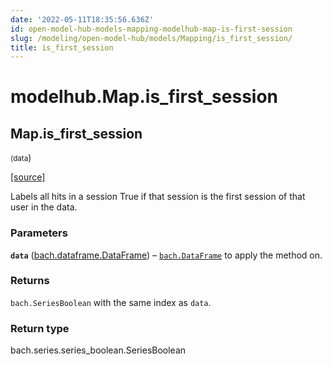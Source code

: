 ```yaml
---
date: '2022-05-11T18:35:56.636Z'
id: open-model-hub-models-mapping-modelhub-map-is-first-session
slug: /modeling/open-model-hub/models/Mapping/is_first_session/
title: is_first_session
---
```


# modelhub.Map.is_first_session

<div className="method">

## <span className="additional-name">Map.</span><span className="name">is_first_session</span>

<small className="parameter-list">(<span className="parameter" id="data">data</span></small>)


&#8203;<span className="view-source">[[source]](https://github.com/objectiv/objectiv-analytics/blob/main/modelhub/modelhub/map.py)</span>

<div className="content">

Labels all hits in a session True if that session is the first session of that user in the data.


### Parameters

**`data`** ([bach.dataframe.DataFrame](/modeling/bach/api-reference/DataFrame/bach.DataFrame.mdx)) – [`bach.DataFrame`](/modeling/bach/api-reference/DataFrame/bach.DataFrame.mdx) to apply the method on.



### Returns

`bach.SeriesBoolean` with the same index as `data`.



### Return type

bach.series.series_boolean.SeriesBoolean



</div>


</div>

